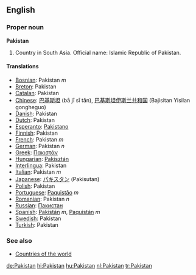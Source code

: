 ==English==

===Proper noun===
'''Pakistan'''
# Country in South Asia. Official name: Islamic Republic of Pakistan.

====Translations====

*[[Bosnian]]: Pakistan ''m''
*[[Breton]]: Pakistan
*[[Catalan]]: Pakistan
*[[Chinese]]: [[巴基斯坦]] (bā jī sī tǎn), [[巴基斯坦伊斯兰共和国]] (Bajisitan Yisilan gongheguo)
*[[Danish]]: Pakistan
*[[Dutch]]: Pakistan
*[[Esperanto]]: [[Pakistano]]
*[[Finnish]]: Pakistan
*[[French]]: Pakistan ''m''
*[[German]]: Pakistan ''n''
*[[Greek]]: [[Πακιστάν]]
*[[Hungarian]]: [[Pakisztán]]
*[[Interlingua]]: Pakistan
*[[Italian]]: Pakistan ''m''
*[[Japanese]]: [[パキスタン]] (Pakisutan)
*[[Polish]]: Pakistan
*[[Portuguese]]: [[Paquistão]] ''m''
*[[Romanian]]: Pakistan ''n''
*[[Russian]]: [[Пакистан]]
*[[Spanish]]: [[Pakistán]] ''m'', [[Paquistán]] ''m''
*[[Swedish]]: Pakistan
*[[Turkish]]: Pakistan

===See also===
* [[Countries of the world]]

[[de:Pakistan]]
[[hi:Pakistan]]
[[hu:Pakistan]]
[[nl:Pakistan]]
[[tr:Pakistan]]